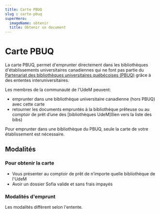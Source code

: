 ```yaml
---
title: Carte PBUQ
slug : carte-pbuq
superHero:
  imageName: obtenir
  title: Obtenir un document
---
```

# Carte PBUQ

La carte PBUQ, permet d'emprunter directement dans les bibliothèques d'établissements universitaires canadiennes qui ne font pas partie du [Partenariat des bibliothèques universitaires québécoises (PBUQ)](https://pbuq.ca/) grâce à des ententes interuniversitaires.

Les membres de la communauté de l'UdeM peuvent:

* emprunter dans une bibliothèque universitaire canadienne (hors PBUQ) avec cette carte
* retourner les documents empruntés à la bibliothèque prêteuse ou au comptoir de prêt d’une des [bibliothèques UdeM](lien vers la liste des bibs)

Pour emprunter dans une bibliothèque du PBUQ, seule la carte de votre établissement est nécessaire.

## Modalités
### Pour obtenir la carte

* Vous présenter au comptoir de prêt de n’importe quelle bibliothèque de l'UdeM
* Avoir un dossier Sofia valide et sans frais impayés

### Modalités d'emprunt

Les modalités diffèrent selon l'entente.
